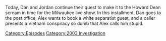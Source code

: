 {{DEFAULTSORT:
    #_EPISODE_0774:December 22, 2003
}}{{Episode
    | title           = December 22, 2003
    | caption         = Listen to this episode on [https://knowledgefight.libsyn.com/774-december-22-2003 Libsyn] [https://open.spotify.com/episode/1fvt9Mw9ThxQxYLY4OtMwx Spotify]
    | episodeNumber   = 774
    | length          = 01:21:19
    | airDate         = February 6, 2023
    | coverageDate    = December 22, 2003
    | episodeType     = [[:Category:2003 Investigation|2003 Investigation]]
    | previousEpisode = [[773: February 2, 2023]]
}}

{{Stub}}

Today, Dan and Jordan continue their quest to make it to the Howard Dean scream in time for the Milwaukee live show.  In this installment, Dan goes to the post office, Alex wants to book a white separatist guest, and a caller presents a Vietnam conspiracy so dumb that Alex calls him stupid.

[[Category:Episodes]]
[[Category:2003 Investigation]]
